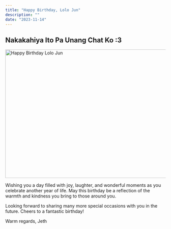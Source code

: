 ```yaml
---
title: "Happy Birthday, Lolo Jun"
description: ""
date: "2023-11-14"
---
```


## Nakakahiya Ito Pa Unang Chat Ko :3

<Image src="hbd-lolo-j/hbd-lolo-j.jpg" width="718" height="404" alt="Happy Birthday Lolo Jun" />

Wishing you a day filled with joy, laughter, and wonderful moments as you celebrate another year of life. May this birthday be a reflection of the warmth and kindness you bring to those around you.

Looking forward to sharing many more special occasions with you in the future. Cheers to a fantastic birthday!

Warm regards,
Jeth
